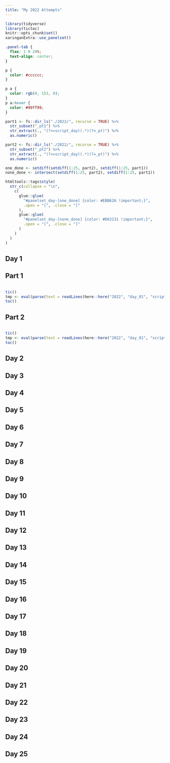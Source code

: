 ```yaml
---
title: "My 2022 Attempts"
---
```


```r
library(tidyverse)
library(tictoc)
knitr::opts_chunk$set()
xaringanExtra::use_panelset()
```

```css
.panel-tab {
  flex: 1 0 20%;
  text-align: center;
}

p {
  color: #cccccc;
}

p a {
  color: rgb(0, 153, 0);
}
p a:hover {
  color: #99ff99;
}
```

```r
part1 <- fs::dir_ls("./2022/", recurse = TRUE) %>%
  str_subset("_pt1") %>%
  str_extract(., "(?<=script_day)(.*)(?=_pt)") %>%
  as.numeric()

part2 <- fs::dir_ls("./2022/", recurse = TRUE) %>%
  str_subset("_pt2") %>%
  str_extract(., "(?<=script_day)(.*)(?=_pt)") %>%
  as.numeric()

one_done <- setdiff(setdiff(1:25, part2), setdiff(1:25, part1))
none_done <- intersect(setdiff(1:25, part2), setdiff(1:25, part1))

htmltools::tags$style(
  str_c(collapse = "\n",
    c(
      glue::glue(
        "#panelset_day-[one_done] {color: #EBB626 !important;}",
        .open = "[", .close = "]"
      ),
      glue::glue(
        "#panelset_day-[none_done] {color: #D63131 !important;}",
        .open = "[", .close = "]"
      )
    )
  )
)
```


::::: {.panelset}

::: {.panel}

# Day 1 {.panel-name}

## Part 1

```r
```

```r
tic()
tmp <- eval(parse(text = readLines(here::here("2022", "day_01", "script_day01_pt1.R"))))
toc()
```

## Part 2

```r
```

```r
tic()
tmp <- eval(parse(text = readLines(here::here("2022", "day_01", "script_day01_pt2.R"))))
toc()
```

:::

::: {.panel}

# Day 2 {.panel-name}

:::

::: {.panel}

# Day 3 {.panel-name}

:::

::: {.panel}

# Day 4 {.panel-name}

:::

::: {.panel}

# Day 5 {.panel-name}

:::

::: {.panel}

# Day 6 {.panel-name}

:::

::: {.panel}

# Day 7 {.panel-name}

:::

::: {.panel}

# Day 8 {.panel-name}

:::

::: {.panel}

# Day 9 {.panel-name}

:::

::: {.panel}

# Day 10 {.panel-name}

:::

::: {.panel}

# Day 11 {.panel-name}

:::

::: {.panel}

# Day 12 {.panel-name}

:::

::: {.panel}

# Day 13 {.panel-name}

:::

::: {.panel}

# Day 14 {.panel-name}

:::

::: {.panel}

# Day 15 {.panel-name}

:::

::: {.panel}

# Day 16 {.panel-name}

:::

::: {.panel}

# Day 17 {.panel-name}

:::

::: {.panel}

# Day 18 {.panel-name}

:::

::: {.panel}

# Day 19 {.panel-name}

:::

::: {.panel}

# Day 20 {.panel-name}

:::

::: {.panel}

# Day 21 {.panel-name}

:::

::: {.panel}

# Day 22 {.panel-name}

:::

::: {.panel}

# Day 23 {.panel-name}

:::

::: {.panel}

# Day 24 {.panel-name}

:::

::: {.panel}

# Day 25 {.panel-name}

:::

:::::
